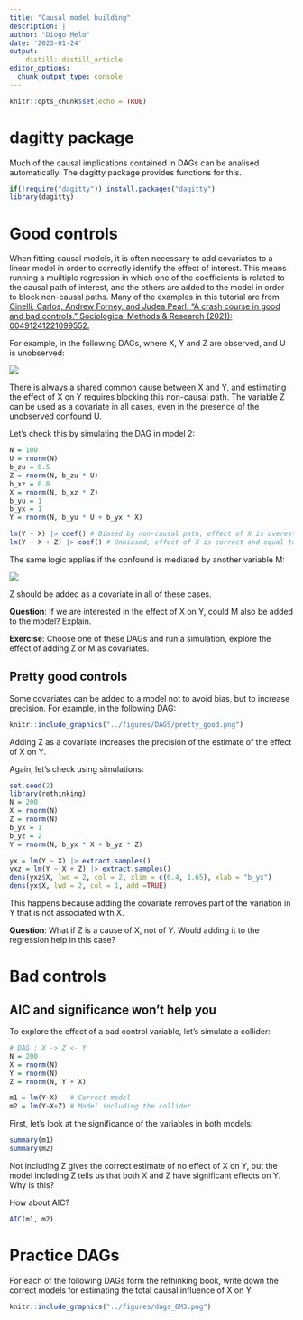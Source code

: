 ```yaml
---
title: "Causal model building"
description: |
author: "Diogo Melo"
date: '2023-01-24'
output: 
    distill::distill_article
editor_options: 
  chunk_output_type: console
---
```


```r
knitr::opts_chunk$set(echo = TRUE)
```

# dagitty package

Much of the causal implications contained in DAGs can be analised automatically. 
The dagitty package provides functions for this.

```r
if(!require("dagitty")) install.packages("dagitty")
library(dagitty)
```

# Good controls

When fitting causal models, it is often necessary to add covariates to a linear model in order to correctly identify the effect of interest. This means running a muiltiple regression in which one of the coefficients is related to the causal path of interest, and the others are added to the model in order to block non-causal paths. Many of the examples in this tutorial are from [Cinelli, Carlos, Andrew Forney, and Judea Pearl. "A crash course in good and bad controls." Sociological Methods & Research (2021): 00491241221099552.](https://ftp.cs.ucla.edu/pub/stat_ser/r493.pdf)

For example, in the following DAGs, where X, Y and Z are observed, and U is unobserved:

![](../figures/DAGS/good_controls_1.png)

There is always a shared common cause between X and Y, and estimating the effect of X on Y requires blocking this non-causal path. The variable Z can be used as a covariate in all cases, even in the presence of the unobserved confound U.

Let's check this by simulating the DAG in model 2:

```r
N = 100
U = rnorm(N)
b_zu = 0.5
Z = rnorm(N, b_zu * U)
b_xz = 0.8
X = rnorm(N, b_xz * Z)
b_yu = 1
b_yx = 1
Y = rnorm(N, b_yu * U + b_yx * X)

lm(Y ~ X) |> coef() # Biased by non-causal path, effect of X is overestimated
lm(Y ~ X + Z) |> coef() # Unbiased, effect of X is correct and equal to b_yx
```


The same logic applies if the confound is mediated by another variable M:

![](../figures/DAGS/good_controls_2.png)

Z should be added as a covariate in all of these cases. 


__Question__: If we are interested in the effect of X on Y, could M also be added to the model? Explain.

__Exercise__: Choose one of these DAGs and run a simulation, explore the effect of adding Z or M as covariates.

## Pretty good controls

Some covariates can be added to a model not to avoid bias, but to increase precision. For example, in the following DAG:

```r
knitr::include_graphics("../figures/DAGS/pretty_good.png")
```

Adding Z as a covariate increases the precision of the estimate of the effect of X on Y.

Again, let's check using simulations:

```r
set.seed(2)
library(rethinking)
N = 200
X = rnorm(N)
Z = rnorm(N)
b_yx = 1
b_yz = 2
Y = rnorm(N, b_yx * X + b_yz * Z)

yx = lm(Y ~ X) |> extract.samples()
yxz = lm(Y ~ X + Z) |> extract.samples()
dens(yxz$X, lwd = 2, col = 2, xlim = c(0.4, 1.65), xlab = "b_yx")
dens(yx$X, lwd = 2, col = 1, add =TRUE)
```

This happens because adding the covariate removes part of the variation in Y that is not associated with X. 

__Question__: What if Z is a cause of X, not of Y. Would adding it to the regression help in this case?

# Bad controls

## AIC and significance won't help you

To explore the effect of a bad control variable, let's simulate a collider:

```r
# DAG : X -> Z <- Y
N = 200
X = rnorm(N)
Y = rnorm(N)
Z = rnorm(N, Y + X)

m1 = lm(Y~X)   # Correct model
m2 = lm(Y~X+Z) # Model including the collider
```

First, let's look at the significance of the variables in both models:

```r
summary(m1)
summary(m2)
```

Not including Z gives the correct estimate of no effect of X on Y, but the model including Z tells us that both X and Z have significant effects on Y. Why is this?

How about AIC?

```r
AIC(m1, m2)
```


# Practice DAGs

For each of the following DAGs form the rethinking book, write down the correct models for estimating the total causal influence of X on Y:

```r
knitr::include_graphics("../figures/dags_6M3.png")
```


